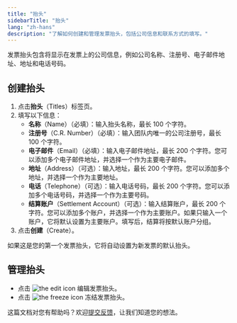 ```yaml
---
title: "抬头"
sidebarTitle: "抬头"
lang: "zh-hans"
description: "了解如何创建和管理发票抬头，包括公司信息和联系方式的填写。"
---
```


发票抬头包含将显示在发票上的公司信息，例如公司名称、注册号、电子邮件地址、地址和电话号码。

## 创建抬头

1. 点击**抬头**（Titles）标签页。
2. 填写以下信息：
   - **名称**（Name）（必填）：输入抬头名称，最长 100 个字符。
   - **注册号**（C.R. Number）（必填）：输入团队内唯一的公司注册号，最长 100 个字符。
   - **电子邮件**（Email）（必填）：输入电子邮件地址，最长 200 个字符。您可以添加多个电子邮件地址，并选择一个作为主要电子邮件。
   - **地址**（Address）（可选）：输入地址，最长 200 个字符。您可以添加多个地址，并选择一个作为主要地址。
   - **电话**（Telephone）（可选）：输入电话号码，最长 200 个字符。您可以添加多个电话号码，并选择一个作为主要号码。
   - **结算账户**（Settlement Account）（可选）：输入结算账户，最长 200 个字符。您可以添加多个账户，并选择一个作为主要账户。如果只输入一个账户，它将默认设置为主要账户。填写后，结算将按默认账户分组。
3. 点击**创建**（Create）。

<Info>如果这是您的第一个发票抬头，它将自动设置为新发票的默认抬头。</Info>

## 管理抬头

- 点击 <img src="/en/images/common/icon_edit.svg" className="icon" alt="the edit icon"></img> 编辑发票抬头。
- 点击 <img src="/en/images/common/icon_freeze.svg" className="icon" alt="the freeze icon"></img> 冻结发票抬头。

<Tip>这篇文档对您有帮助吗？欢迎[提交反馈](https://forms.zohopublic.com/cobo/form/DocumentFeedbackForm/formperma/QvLOhxJv1_JMsJ-1dleZ8Itb_7rzN-LtgvsDdxosoVI?referrername=manuals)，让我们知道您的想法。</Tip>
